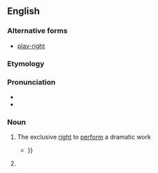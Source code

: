 ==English==

===Alternative forms===
* [[play-right]]

===Etymology===
{{compound|play|right|lang=en}}

===Pronunciation===
* {{IPA|/ˈplejɹajt/|lang=en}}
* {{homophones|lang=en|playwright}}

===Noun===
{{en-noun}}

# {{context|legal|dated|lang=en}} The exclusive [[right]] to [[perform]] a dramatic work
#*{{quote-book|1912|Richard Rogers Bowker|Copyright, Its History and Its Uses|url=http://books.google.com/books?id=n8A9AAAAIAAJ|page=162
|passage=Copyright in the specific sense is, however, of less importance to the dramatic author than '''playright''' or performing right{{...|, which is also covered and protected specifically by the code of 1909, though in less accurate, definite, and satisfactory provisions, involving in some respects serious questions. }}}}
# {{misspelling of|playwright}}